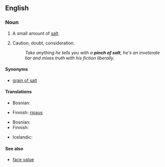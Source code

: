 ==English==

===Noun===
{{en-noun|sg=[[pinch]] [[of]] [[salt]]|pl=pinches of salt}}

#A small amount of [[salt]].
# {{figuratively}} Caution, doubt, consideration.
#:''Take anything he tells you with a '''pinch of salt''', he's an inveterate liar and mixes truth with his fiction liberally.''

====Synonyms====
* [[grain of salt]]

====Translations====
{{trans-top|small amount of salt}}
* Bosnian: {{t-|bs|zrno soli|n}}
{{trans-mid}}
* Finnish: [[ripaus#Finnish|ripaus]] {{t-|fi|suolaa}}
{{trans-bottom}}

{{trans-top|caution}}
* Bosnian: {{t-|bs|zrno soli|n}}
* Finnish: {{t-|fi|varauksella}}
{{trans-mid}}
* Icelandic: {{qualifier|with a pinch of salt}} {{t+|is|fyrirvari|alt=með fyrirvara}}
{{trans-bottom}}

====See also====
* [[face value]]